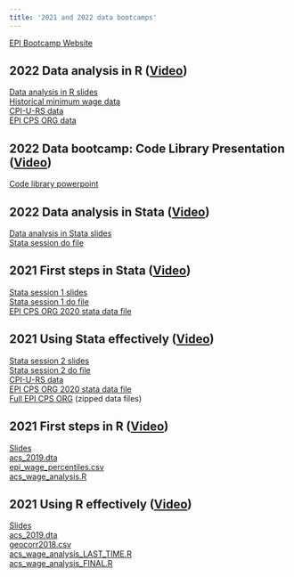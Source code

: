 ```yaml
---
title: '2021 and 2022 data bootcamps'
---
```


[EPI Bootcamp Website](https://economic.github.io/data_bootcamp/)

## 2022 Data analysis in R ([Video](https://www.youtube.com/watch?v=PG7T0AoxIY0&list=PLOeWdRZsn2L__Noita2w4bQwd1tMJrfLU&index=7))

[Data analysis in R slides](https://economic.github.io/data_bootcamp/zipperer_dataanalysisinR_slides.pdf)\
[Historical minimum wage data](https://github.com/Economic/data_bootcamp/blob/master/mw_state_annual.xlsx)\
[CPI-U-RS data\
](https://economic.github.io/data_bootcamp/r-cpi-u-rs-allitems.xlsx)[EPI CPS ORG data](https://github.com/Economic/data_bootcamp/blob/master/epi_cps_org_2022.dta.zip)

## 2022 Data bootcamp: Code Library Presentation ([Video](https://www.youtube.com/watch?v=3owr9nGizYQ&list=PLOeWdRZsn2L__Noita2w4bQwd1tMJrfLU&index=6))

[Code library powerpoint](https://github.com/Economic/data_bootcamp/blob/master/Code%20Library%20Presentation.pptx)

## 2022 Data analysis in Stata ([Video](https://www.youtube.com/watch?v=L04fzN2uOVE&list=PLOeWdRZsn2L__Noita2w4bQwd1tMJrfLU&index=5))

[Data analysis in Stata slides](https://economic.github.io/data_bootcamp/Data%20analysis%20in%20.pptx)\
[Stata session do file](https://economic.github.io/data_bootcamp/data_bootcamp_2022.do)

## 2021 First steps in Stata ([Video](https://www.youtube.com/watch?v=t1tKg9A6NaU&list=PLOeWdRZsn2L8geg2kkqcYZniR5TBk98si&index=7))

[Stata session 1 slides](https://economic.github.io/data_bootcamp/stata_session1.pdf)\
[Stata session 1 do file](https://economic.github.io/data_bootcamp/stata_session1.do)\
[EPI CPS ORG 2020 stata data file](https://economic.github.io/data_bootcamp/epi_cpsorg_2020.dta)

## 2021 Using Stata effectively ([Video](https://www.youtube.com/watch?v=cl91pM6XuHM&list=PLOeWdRZsn2L8geg2kkqcYZniR5TBk98si&index=8))

[Stata session 2 slides](https://economic.github.io/data_bootcamp/stata_session2.pdf)\
[Stata session 2 do file](https://economic.github.io/data_bootcamp/earn_data_bootcamp_session2.do)\
[CPI-U-RS data](https://economic.github.io/data_bootcamp/r-cpi-u-rs-allitems.xlsx)\
[EPI CPS ORG 2020 stata data file](https://economic.github.io/data_bootcamp/epi_cpsorg_2020.dta)\
[Full EPI CPS ORG](https://microdata.epi.org/epi_cpsorg_1979_2021.zip) (zipped data files)

## 2021 First steps in R ([Video](https://www.youtube.com/watch?v=fcHHWTwZZq8&list=PLOeWdRZsn2L8geg2kkqcYZniR5TBk98si&index=7))

[Slides](https://economic.github.io/data_bootcamp/zipperer_firststepsR_slides.pdf)\
[acs_2019.dta](https://economic.github.io/data_bootcamp/acs_2019.dta)\
[epi_wage_percentiles.csv](https://economic.github.io/data_bootcamp/epi_wage_percentiles.csv)\
[acs_wage_analysis.R](https://economic.github.io/data_bootcamp/acs_wage_analysis.R)

## 2021 Using R effectively ([Video](https://www.youtube.com/watch?v=mMc0PGh_W-Y))

[Slides](https://economic.github.io/data_bootcamp/zipperer_usingReffectively_slides.pdf)\
[acs_2019.dta](https://economic.github.io/data_bootcamp/acs_2019.dta)\
[geocorr2018.csv](https://economic.github.io/data_bootcamp/geocorr2018.csv)\
[acs_wage_analysis_LAST_TIME.R](https://economic.github.io/data_bootcamp/acs_wage_analysis_LAST_TIME.R)\
[acs_wage_analysis_FINAL.R](https://economic.github.io/data_bootcamp/acs_wage_analysis_FINAL.R)
